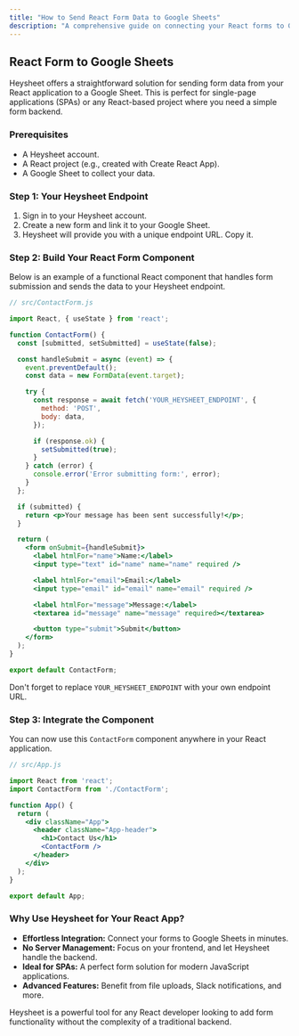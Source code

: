 ```yaml
---
title: "How to Send React Form Data to Google Sheets"
description: "A comprehensive guide on connecting your React forms to Google Sheets using Heysheet. Handle form submissions in your React app without any backend code."
---
```


## React Form to Google Sheets

Heysheet offers a straightforward solution for sending form data from your React application to a Google Sheet. This is perfect for single-page applications (SPAs) or any React-based project where you need a simple form backend.

### Prerequisites

- A Heysheet account.
- A React project (e.g., created with Create React App).
- A Google Sheet to collect your data.

### Step 1: Your Heysheet Endpoint

1.  Sign in to your Heysheet account.
2.  Create a new form and link it to your Google Sheet.
3.  Heysheet will provide you with a unique endpoint URL. Copy it.

### Step 2: Build Your React Form Component

Below is an example of a functional React component that handles form submission and sends the data to your Heysheet endpoint.

```jsx
// src/ContactForm.js

import React, { useState } from 'react';

function ContactForm() {
  const [submitted, setSubmitted] = useState(false);

  const handleSubmit = async (event) => {
    event.preventDefault();
    const data = new FormData(event.target);

    try {
      const response = await fetch('YOUR_HEYSHEET_ENDPOINT', {
        method: 'POST',
        body: data,
      });

      if (response.ok) {
        setSubmitted(true);
      }
    } catch (error) {
      console.error('Error submitting form:', error);
    }
  };

  if (submitted) {
    return <p>Your message has been sent successfully!</p>;
  }

  return (
    <form onSubmit={handleSubmit}>
      <label htmlFor="name">Name:</label>
      <input type="text" id="name" name="name" required />

      <label htmlFor="email">Email:</label>
      <input type="email" id="email" name="email" required />

      <label htmlFor="message">Message:</label>
      <textarea id="message" name="message" required></textarea>

      <button type="submit">Submit</button>
    </form>
  );
}

export default ContactForm;
```

Don't forget to replace `YOUR_HEYSHEET_ENDPOINT` with your own endpoint URL.

### Step 3: Integrate the Component

You can now use this `ContactForm` component anywhere in your React application.

```jsx
// src/App.js

import React from 'react';
import ContactForm from './ContactForm';

function App() {
  return (
    <div className="App">
      <header className="App-header">
        <h1>Contact Us</h1>
        <ContactForm />
      </header>
    </div>
  );
}

export default App;
```

### Why Use Heysheet for Your React App?

- **Effortless Integration:** Connect your forms to Google Sheets in minutes.
- **No Server Management:** Focus on your frontend, and let Heysheet handle the backend.
- **Ideal for SPAs:** A perfect form solution for modern JavaScript applications.
- **Advanced Features:** Benefit from file uploads, Slack notifications, and more.

Heysheet is a powerful tool for any React developer looking to add form functionality without the complexity of a traditional backend.
